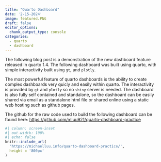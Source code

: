 ```yaml
---
title: "Quarto Dashboard"
date: '2-15-2024'
image: featured.PNG
draft: false
editor_options: 
  chunk_output_type: console
categories:
  - quarto
  - dashboard
---
```


The following blog post is a demonstration of the new dashboard feature released in quarto 1.4. The following dashboard was built using quarto, with simple interactivity built using `gt`, and `plotly`.

The most powerful feature of quarto dashboards is the ability to create complex dashboards very quicly and easily within quarto. The interactivity is provided by `gt` and `plotly` so no `shiny` server is needed. The dashboard is also fully self contained and standalone, so the dashboard can be easily shared via email as a standalone html file or shared online using a static web hosting such as github pages.

The github for the raw code used to build the following dashboard can be found here: [https://github.com/mluu921/quarto-dashboard-practice](https://github.com/mluu921/quarto-dashboard-practice)

```r
#| column: screen-inset
#| out-width: 100%
#| echo: false
knitr::include_url(
  'https://michaelluu.info/quarto-dashboard-practice/',
  height = '800px'
)
```

